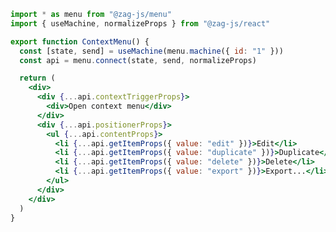 ```jsx
import * as menu from "@zag-js/menu"
import { useMachine, normalizeProps } from "@zag-js/react"

export function ContextMenu() {
  const [state, send] = useMachine(menu.machine({ id: "1" }))
  const api = menu.connect(state, send, normalizeProps)

  return (
    <div>
      <div {...api.contextTriggerProps}>
        <div>Open context menu</div>
      </div>
      <div {...api.positionerProps}>
        <ul {...api.contentProps}>
          <li {...api.getItemProps({ value: "edit" })}>Edit</li>
          <li {...api.getItemProps({ value: "duplicate" })}>Duplicate</li>
          <li {...api.getItemProps({ value: "delete" })}>Delete</li>
          <li {...api.getItemProps({ value: "export" })}>Export...</li>
        </ul>
      </div>
    </div>
  )
}
```
